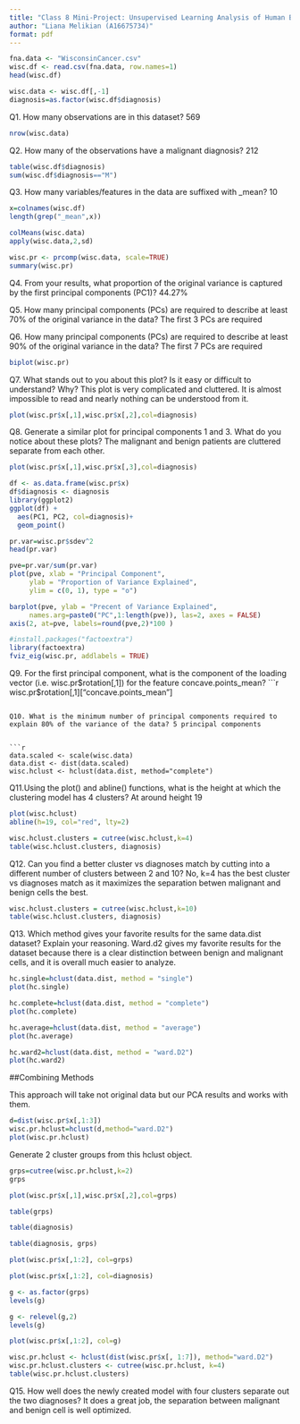 ```yaml
---
title: "Class 8 Mini-Project: Unsupervised Learning Analysis of Human Breast Cancer Cells"
author: "Liana Melikian (A16675734)"
format: pdf
---
```


```r
fna.data <- "WisconsinCancer.csv"
wisc.df <- read.csv(fna.data, row.names=1)
head(wisc.df)
```

```r
wisc.data <- wisc.df[,-1]
diagnosis=as.factor(wisc.df$diagnosis)
```

Q1. How many observations are in this dataset? 569
```r
nrow(wisc.data)
```

Q2. How many of the observations have a malignant diagnosis? 212
```r
table(wisc.df$diagnosis)
sum(wisc.df$diagnosis=="M")
```
Q3. How many variables/features in the data are suffixed with _mean? 10
```r
x=colnames(wisc.df)
length(grep("_mean",x))
```

```r
colMeans(wisc.data)
apply(wisc.data,2,sd)
```

```r
wisc.pr <- prcomp(wisc.data, scale=TRUE)
summary(wisc.pr)
```
Q4. From your results, what proportion of the original variance is captured by the first principal components (PC1)?
44.27%

Q5. How many principal components (PCs) are required to describe at least 70% of the original variance in the data?
The first 3 PCs are required


Q6. How many principal components (PCs) are required to describe at least 90% of the original variance in the data?
The first 7 PCs are required

```r
biplot(wisc.pr)
```

Q7. What stands out to you about this plot? Is it easy or difficult to understand? Why?
This plot is very complicated and cluttered. It is almost impossible to read and nearly nothing can be understood from it.

```r
plot(wisc.pr$x[,1],wisc.pr$x[,2],col=diagnosis)
```

Q8. Generate a similar plot for principal components 1 and 3. What do you notice about these plots? The malignant and benign patients are cluttered separate from each other.
```r
plot(wisc.pr$x[,1],wisc.pr$x[,3],col=diagnosis)
```

```r
df <- as.data.frame(wisc.pr$x)
df$diagnosis <- diagnosis
library(ggplot2)
ggplot(df) + 
  aes(PC1, PC2, col=diagnosis)+
  geom_point()
```

```r
pr.var=wisc.pr$sdev^2
head(pr.var)
```

```r
pve=pr.var/sum(pr.var)
plot(pve, xlab = "Principal Component", 
     ylab = "Proportion of Variance Explained", 
     ylim = c(0, 1), type = "o")
```

```r
barplot(pve, ylab = "Precent of Variance Explained",
     names.arg=paste0("PC",1:length(pve)), las=2, axes = FALSE)
axis(2, at=pve, labels=round(pve,2)*100 )
```

```r
#install.packages("factoextra")
library(factoextra)
fviz_eig(wisc.pr, addlabels = TRUE)
```
Q9. For the first principal component, what is the component of the loading vector (i.e. wisc.pr$rotation[,1]) for the feature concave.points_mean? 
```r
wisc.pr$rotation[,1]["concave.points_mean"]
```

Q10. What is the minimum number of principal components required to explain 80% of the variance of the data? 5 principal components 


```r
data.scaled <- scale(wisc.data)
data.dist <- dist(data.scaled)
wisc.hclust <- hclust(data.dist, method="complete")
```

Q11.Using the plot() and abline() functions, what is the height at which the clustering model has 4 clusters? At around height 19
```r
plot(wisc.hclust)
abline(h=19, col="red", lty=2)
```
```r
wisc.hclust.clusters = cutree(wisc.hclust,k=4)
table(wisc.hclust.clusters, diagnosis)
```
Q12. Can you find a better cluster vs diagnoses match by cutting into a different number of clusters between 2 and 10? No, k=4 has the best cluster vs diagnoses match as it maximizes the separation betwen malignant and benign cells the best.
```r
wisc.hclust.clusters = cutree(wisc.hclust,k=10)
table(wisc.hclust.clusters, diagnosis)
```
Q13. Which method gives your favorite results for the same data.dist dataset? Explain your reasoning.
Ward.d2 gives my favorite results for the dataset because there is a clear distinction between benign and malignant cells, and it is overall much easier to analyze.

```r
hc.single=hclust(data.dist, method = "single")
plot(hc.single)
```

```r
hc.complete=hclust(data.dist, method = "complete")
plot(hc.complete)
```

```r
hc.average=hclust(data.dist, method = "average")
plot(hc.average)
```

```r
hc.ward2=hclust(data.dist, method = "ward.D2")
plot(hc.ward2)
```


##Combining Methods

This approach will take not original data but our PCA results and works with them.

```r
d=dist(wisc.pr$x[,1:3])
wisc.pr.hclust=hclust(d,method="ward.D2")
plot(wisc.pr.hclust)
```
Generate 2 cluster groups from this hclust object.

```r
grps=cutree(wisc.pr.hclust,k=2)
grps
```

```r
plot(wisc.pr$x[,1],wisc.pr$x[,2],col=grps)
```

```r
table(grps)
```

```r
table(diagnosis)
```

```r
table(diagnosis, grps)
```

```r
plot(wisc.pr$x[,1:2], col=grps)
```

```r
plot(wisc.pr$x[,1:2], col=diagnosis)
```
```r
g <- as.factor(grps)
levels(g)
```

```r
g <- relevel(g,2)
levels(g)
```

```r
plot(wisc.pr$x[,1:2], col=g)
```

```r
wisc.pr.hclust <- hclust(dist(wisc.pr$x[, 1:7]), method="ward.D2")
wisc.pr.hclust.clusters <- cutree(wisc.pr.hclust, k=4)
table(wisc.pr.hclust.clusters)
```

Q15. How well does the newly created model with four clusters separate out the two diagnoses?
It does a great job, the separation between malignant and benign cell is well optimized.






